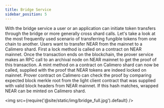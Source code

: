 ```yaml
---
title: Bridge Service
sidebar_position: 5
---
```


With the bridge service a user or an application can initiate token transfers through the bridge or more generally cross shard calls. Let's take a look at the most frequently used scenario of transferring fungible tokens from one chain to another. Users want to transfer NEAR from the mainnet to a Calimero shard. First a lock method is called on a contract on NEAR mainnet. Once the transaction ends on the blockchain, the prover service makes an RPC call to an archival node on NEAR mainnet to get the proof of this transaction. A mint method on a contract on Calimero shard can now be called, supplied with the proof that NEAR tokens are indeed locked on mainnet. Prover contract on Calimero can check the proof by comparing expected block merkle root from the light client contract that was supplied with valid block headers from NEAR mainnet. If this hash matches, wrapped NEAR can be minted on Calimero shard.

<img src={require('@site/static/img/bridge_full.jpg').default} />
